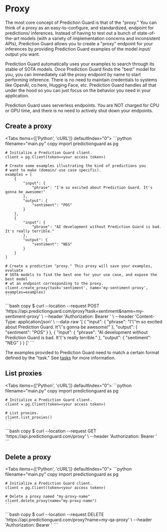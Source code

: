 # Proxy

The most core concept of Prediction Guard is that of the "proxy." You can think of a proxy as an easy-to-configure, 
and standardized, endpoint for predictions/ inferences. Instead of having to test out a bunch of state-of-the-art
models (with a variety of implementation concerns and inconsistent APIs), Prediction Guard allows you to create a 
"proxy" endpoint for your inferences by providing Prediction Guard examples of the model input/ output you want. 

Prediction Guard automatically uses your examples to search through its stable of SOTA models. Once Prediction Guard 
finds the "best" model for you, you can immediately call the proxy endpoint by name to start performing inference. There
is no need to maintain credentials to systems like OpenAI, co:here, Hugging Face, etc. Prediction Guard handles all that
under the hood so you can just focus on the behavior you need in your application.  

 
<Callout type="info" emoji="ℹ️">
  Prediction Guard uses serverless endpoints. You are NOT charged for CPU or GPU time, and there is no need to actively shut down your endpoints. 
</Callout>

## Create a proxy

 
<Tabs items={['Python', 'cURL']}  defaultIndex="0">
  <Tab>
    ```python filename="main.py" copy
    import predictionguard as pg

    # Initialize a Prediction Guard client.
    client = pg.Client(token=<your access token>)

    # Create some examples illustrating the kind of predictions you
    # want to make (domain/ use case specific).
    examples = [
        {
            "input": {
                "phrase": "I'm so excited about Prediction Guard. It's gonna be awesome!"
            },
            "output": {
                "sentiment": "POS"
            }
        },
        {
            "input": {
                "phrase": "AI development without Prediction Guard is bad. It's really terrible."
            },
            "output": {
                "sentiment": "NEG"
            }
        }
    ]

    # Create a prediction "proxy." This proxy will save your examples, evaluate
    # SOTA models to find the best one for your use case, and expose the best model
    # at an endpoint corresponding to the proxy.
    client.create_proxy(task='sentiment', name='my-sentiment-proxy', examples=examples)
    ```
  </Tab>
  <Tab>
    ```bash copy
    $ curl --location --request POST 'https://api.predictionguard.com/proxy?task=sentiment&name=my-sentiment-proxy' \
    --header 'Authorization: Bearer <your access token>' \
    --header 'Content-Type: application/json' \
    --data-raw '[
        {
            "input": {
                "phrase": "I'\''m so excited about Prediction Guard. It'\''s gonna be awesome!"
            },
            "output": {
                "sentiment": "POS"
            }
        },
        {
            "input": {
                "phrase": "AI development without Prediction Guard is bad. It'\''s really terrible."
            },
            "output": {
                "sentiment": "NEG"
            }
        }
    ]'
    ```
  </Tab>
</Tabs>

The examples provided to Prediction Guard need to match a certain format defined by the "task." See [tasks](../tasks) 
for more information.

## List proxies
 
<Tabs items={['Python', 'cURL']}  defaultIndex="0">
  <Tab>
    ```python filename="main.py" copy
    import predictionguard as pg

    # Initialize a Prediction Guard client.
    client = pg.Client(token=<your access token>)

    # List proxies.
    client.list_proxies()
    ```
  </Tab>
  <Tab>
    ```bash copy
    $ curl --location --request GET 'https://api.predictionguard.com/proxy' \
--header 'Authorization: Bearer <your access token>'
    ```
  </Tab>
</Tabs>

## Delete a proxy
 
<Tabs items={['Python', 'cURL']}  defaultIndex="0">
  <Tab>
    ```python filename="main.py" copy
    import predictionguard as pg

    # Initialize a Prediction Guard client.
    client = pg.Client(token=<your access token>)

    # Delete a proxy named "my-proxy-name"
    client.delete_proxy(name="my-proxy-name")
    ```
  </Tab>
  <Tab>
    ```bash copy
    $ curl --location --request DELETE 'https://api.predictionguard.com/proxy?name=my-qa-proxy' \
--header 'Authorization: Bearer <your access token>'
    ```
  </Tab>
</Tabs>